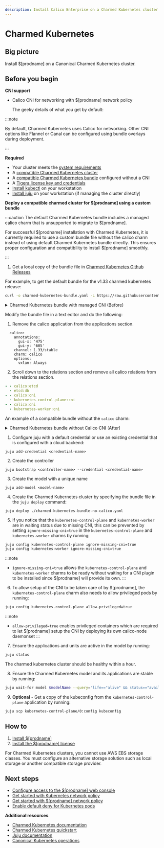 ```yaml
---
description: Install Calico Enterprise on a Charmed Kubernetes cluster.
---
```



# Charmed Kubernetes

## Big picture

Install $[prodname] on a Canonical Charmed Kubernetes cluster.

## Before you begin

**CNI support**

- Calico CNI for networking with $[prodname] network policy

  The geeky details of what you get by default:

  <GeekDetails
    prodname='$[prodname]'
    details='Policy:Calico,IPAM:Calico,CNI:Calico,Overlay:IPIP,Routing:BGP,Datastore:Kubernetes'
  />

:::note

By default, Charmed Kubernetes uses Calico for networking. Other CNI options like Flannel or Canal can be configured using bundle overlays during deployment.

:::

**Required**

- Your cluster meets the [system requirements](requirements.mdx)
- A [compatible Charmed Kubernetes cluster](../compatibility.mdx#charmed-kubernetes)
- A [compatible Charmed Kubernetes bundle](https://github.com/charmed-kubernetes/bundle/tree/main) configured without a CNI
- A [Tigera license key and credentials](calico-enterprise.mdx)
- [Install kubectl](https://kubernetes.io/docs/tasks/tools/install-kubectl/) on your workstation
- [Install juju](https://juju.is/docs/juju/install-juju) on your workstation (if managing the cluster directly)

**Deploy a compatible charmed cluster for $[prodname] using a custom bundle**

:::caution
The default Charmed Kubernetes bundle includes a managed calico charm that is unsupported to migrate to $[prodname].

For successful $[prodname] installation with Charmed Kubernetes, it is currently required to use a custom bundle file without the calico charm instead of using default Charmed Kubernetes bundle directly. This ensures proper configuration and compatibility to install $[prodname] smoothly.

:::


1. Get a local copy of the bundle file in [Charmed Kubernetes Github Releases](https://github.com/charmed-kubernetes/bundle/tree/main)

For example, to get the default bundle for the v1.33 charmed kubernetes release:

```bash
curl -o charmed-kubernetes-bundle.yaml -L https://raw.githubusercontent.com/charmed-kubernetes/bundle/refs/heads/main/releases/1.33/bundle.yaml
```

<details>
<summary>Charmed Kubernetes bundle with managed CNI (Before)</summary>

```yaml
description: A highly-available, production-grade Kubernetes cluster.
docs: https://discourse.charmhub.io/t/charmed-kubernetes-bundle/14447
issues: https://bugs.launchpad.net/charmed-kubernetes-bundles
series: noble
source: https://github.com/charmed-kubernetes/bundle
website: https://ubuntu.com/kubernetes/charmed-k8s
name: charmed-kubernetes
applications:
  calico:
    annotations:
      gui-x: '475'
      gui-y: '605'
    channel: 1.33/stable
    charm: calico
    options:
      vxlan: Always
  containerd:
    annotations:
      gui-x: '475'
      gui-y: '800'
    channel: 1.33/stable
    charm: containerd
  easyrsa:
    annotations:
      gui-x: '90'
      gui-y: '420'
    channel: 1.33/stable
    charm: easyrsa
    constraints: cores=1 mem=4G root-disk=16G
    num_units: 1
  etcd:
    annotations:
      gui-x: '800'
      gui-y: '420'
    channel: 1.33/stable
    charm: etcd
    constraints: cores=2 mem=8G root-disk=16G
    num_units: 3
    options:
      channel: 3.4/stable
  kubeapi-load-balancer:
    annotations:
      gui-x: '450'
      gui-y: '250'
    channel: 1.33/stable
    charm: kubeapi-load-balancer
    constraints: cores=1 mem=4G root-disk=16G
    expose: true
    num_units: 1
  kubernetes-control-plane:
    annotations:
      gui-x: '800'
      gui-y: '850'
    channel: 1.33/stable
    charm: kubernetes-control-plane
    constraints: cores=2 mem=8G root-disk=16G
    num_units: 2
    options:
      channel: 1.33/stable
  kubernetes-worker:
    annotations:
      gui-x: '90'
      gui-y: '850'
    channel: 1.33/stable
    charm: kubernetes-worker
    constraints: cores=2 mem=8G root-disk=16G
    expose: true
    num_units: 3
    options:
      channel: 1.33/stable
relations:
- - kubernetes-control-plane:loadbalancer-external
  - kubeapi-load-balancer:lb-consumers
- - kubernetes-control-plane:loadbalancer-internal
  - kubeapi-load-balancer:lb-consumers
- - kubernetes-control-plane:kube-control
  - kubernetes-worker:kube-control
- - kubernetes-control-plane:certificates
  - easyrsa:client
- - etcd:certificates
  - easyrsa:client
- - kubernetes-control-plane:etcd
  - etcd:db
- - kubernetes-worker:certificates
  - easyrsa:client
- - kubeapi-load-balancer:certificates
  - easyrsa:client
- - calico:etcd
  - etcd:db
- - calico:cni
  - kubernetes-control-plane:cni
- - calico:cni
  - kubernetes-worker:cni
- - containerd:containerd
  - kubernetes-worker:container-runtime
- - containerd:containerd
  - kubernetes-control-plane:container-runtime
```

</details>

Modify the bundle file in a text editor and do the following:

1. Remove the calico application from the applications section.

```
  calico:
    annotations:
      gui-x: '475'
      gui-y: '605'
    channel: 1.33/stable
    charm: calico
    options:
      vxlan: Always
```

2. Scroll down to the relations section and remove all calico relations from the relations section.


```yaml
- - calico:etcd
  - etcd:db
- - calico:cni
  - kubernetes-control-plane:cni
- - calico:cni
  - kubernetes-worker:cni
```

An example of a compatible bundle without the `calico` charm:
<details>
<summary>Charmed Kubernetes bundle without Calico CNI (After)</summary>

```yaml
description: A highly-available, production-grade Kubernetes cluster.
docs: https://discourse.charmhub.io/t/charmed-kubernetes-bundle/14447
issues: https://bugs.launchpad.net/charmed-kubernetes-bundles
series: noble
source: https://github.com/charmed-kubernetes/bundle
website: https://ubuntu.com/kubernetes/charmed-k8s
name: charmed-kubernetes
applications:
  containerd:
    annotations:
      gui-x: '475'
      gui-y: '800'
    channel: 1.33/stable
    charm: containerd
  easyrsa:
    annotations:
      gui-x: '90'
      gui-y: '420'
    channel: 1.33/stable
    charm: easyrsa
    constraints: cores=1 mem=4G root-disk=16G
    num_units: 1
  etcd:
    annotations:
      gui-x: '800'
      gui-y: '420'
    channel: 1.33/stable
    charm: etcd
    constraints: cores=2 mem=8G root-disk=16G
    num_units: 3
    options:
      channel: 3.4/stable
  kubeapi-load-balancer:
    annotations:
      gui-x: '450'
      gui-y: '250'
    channel: 1.33/stable
    charm: kubeapi-load-balancer
    constraints: cores=1 mem=4G root-disk=16G
    expose: true
    num_units: 1
  kubernetes-control-plane:
    annotations:
      gui-x: '800'
      gui-y: '850'
    channel: 1.33/stable
    charm: kubernetes-control-plane
    constraints: cores=2 mem=8G root-disk=16G
    num_units: 2
    options:
      channel: 1.33/stable
  kubernetes-worker:
    annotations:
      gui-x: '90'
      gui-y: '850'
    channel: 1.33/stable
    charm: kubernetes-worker
    constraints: cores=2 mem=8G root-disk=16G
    expose: true
    num_units: 3
    options:
      channel: 1.33/stable
relations:
- - kubernetes-control-plane:loadbalancer-external
  - kubeapi-load-balancer:lb-consumers
- - kubernetes-control-plane:loadbalancer-internal
  - kubeapi-load-balancer:lb-consumers
- - kubernetes-control-plane:kube-control
  - kubernetes-worker:kube-control
- - kubernetes-control-plane:certificates
  - easyrsa:client
- - etcd:certificates
  - easyrsa:client
- - kubernetes-control-plane:etcd
  - etcd:db
- - kubernetes-worker:certificates
  - easyrsa:client
- - kubeapi-load-balancer:certificates
  - easyrsa:client
- - calico:etcd
  - etcd:db
- - containerd:containerd
  - kubernetes-worker:container-runtime
- - containerd:containerd
  - kubernetes-control-plane:container-runtime
```

</details>

1. Configure juju with a default credential or use an existing credential that is configured with a cloud backend:
```
juju add-credential <credential-name>
```

2. Create the controller
```
juju bootstrap <controller-name> --credential <credential-name>
```

3. Create the model with a unique name
```
juju add-model <model-name>
```

4. Create the Charmed Kubernetes cluster by specifying the bundle file in the `juju deploy` command:

```
juju deploy ./charmed-kubernetes-bundle-no-calico.yaml
```

5. If you notice that the `kubernetes-control-plane` and `kubernetes-worker` are in waiting status due to missing CNI, this  can be prevented by setting `ignore-missing-cni=true` in the `kubernetes-control-plane` and `kubernetes-worker` charms by running

```bash
juju config kubernetes-control-plane ignore-missing-cni=true
juju config kubernetes-worker ignore-missing-cni=true
```

:::note
- `ignore-missing-cni=true` allows the `kubernetes-control-plane` and `kubernetes-worker` charms to be ready without waiting for a CNI plugin to be installed since $[prodname] will provide its own.
:::

6. To allow setup of the CNI to be taken care of by $[prodname], the `kubernetes-control-plane` charm also needs to allow privileged pods by running:
```bash
juju config kubernetes-control-plane allow-privileged=true
```

:::note
- `allow-privileged=true` enables privileged containers which are required to let $[prodname] setup the CNI by deploying its own calico-node daemonset
:::

7. Ensure the applications and units are active in the model by running:

```bash
juju status
```

The charmed kubernetes cluster should be healthy within a hour. 

8. Ensure the Charmed Kubernetes model and its applications are stable by running:

```bash
juju wait-for model $modelName --query='life=="alive" && status=="available"'
```

9. **Optional** - Get a copy of the kubeconfig from the `kubernetes-control-plane` application by running:
```bash
juju scp kubernetes-control-plane/0:config kubeconfig
```

## How to

1. [Install $[prodname]](#install-calico-enterprise)
1. [Install the $[prodname] license](#install-the-calico-enterprise-license)

<Admonition type='caution'>
  For Charmed Kubernetes clusters, you cannot use AWS EBS storage classes. You must configure an alternative storage solution such as local storage or another compatible storage provider.
</Admonition>

<InstallGeneric clusterType='standalone' />

## Next steps

- [Configure access to the $[prodname] web console](../../operations/cnx/access-the-manager.mdx)
- [Get started with Kubernetes network policy](../../network-policy/get-started/kubernetes-network-policy.mdx)
- [Get started with $[prodname] network policy](../../network-policy/beginners/calico-network-policy.mdx)
- [Enable default deny for Kubernetes pods](../../network-policy/beginners/kubernetes-default-deny.mdx)

**Additional resources**

- [Charmed Kubernetes documentation](https://ubuntu.com/kubernetes/charmed-k8s/docs/install-manual)
- [Charmed Kubernetes quickstart](https://ubuntu.com/kubernetes/charmed-k8s/docs/quickstart)
- [Juju documentation](https://juju.is/docs)
- [Canonical Kubernetes operations](https://ubuntu.com/kubernetes/docs)
